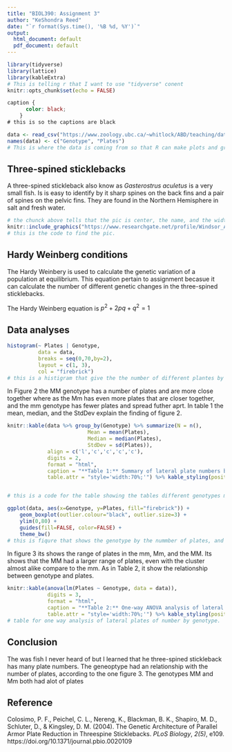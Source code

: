 ```yaml
---
title: "BIOL390: Assignment 3"
author: "KeShondra Reed"
date: "`r format(Sys.time(), '%B %d, %Y')`"
output:
  html_document: default
  pdf_document: default 
---
```


```r
library(tidyverse)
library(lattice)
library(kableExtra)
# This is telling r that I want to use "tidyverse" conent 
knitr::opts_chunk$set(echo = FALSE)
```


```css
caption {
      color: black;
    }
# this is so the captions are black
```

```r
data <- read_csv("https://www.zoology.ubc.ca/~whitlock/ABD/teaching/datasets/03/03e3SticklebackPlates.csv")
names(data) <- c("Genotype", "Plates")
# This is where the data is coming from so that R can make plots and graphs, and the name of the data,
```

## Three-spined sticklebacks 

A three-spined stickleback also know as _Gasterostrus aculetus_ is a very small fish. Is is easy to identify by it sharp spines on the back fins and a pair of spines on the pelvic fins. They are found in the Northern Hemisphere in salt and fresh water.

```r
# the chunck above tells that the pic is center, the name, and the width.
knitr::include_graphics("https://www.researchgate.net/profile/Windsor_Aguirre/publication/285915049/figure/fig2/AS:318190618988545@1452873963743/Lateral-plate-morphs-of-Gasterosteus-aculeatus-A-low-B-partial-C-complete-From_W640.jpg")
# this is the code to find the pic.
```

## Hardy Weinberg conditions ##

The Hardy Weinbery is used to calculate the genetic variation of a population at equilibrium. This equation pertain to assignment becasue it can calculate the number of different genetic changes in the three-spined sticklebacks.

The Hardy Weinberg equation is $p^2 + 2pq + q^2 = 1$

## Data analyses ##

```r
histogram(~ Plates | Genotype, 
		  data = data, 
		  breaks = seq(0,70,by=2),
		  layout = c(1, 3), 
		  col = "firebrick")
# this is a histigram that give the the number of different plantes by the genotype.
```
In Figure 2 the MM genotype has a number of  plates and are more close together where as the Mm has even more plates that are closer together, and the mm genotype has fewer plates and spread futher aprt. In table 1 the mean, median, and the StdDev explain the finding of figure 2. 

```r
knitr::kable(data %>% group_by(Genotype) %>% summarize(N = n(), 
			 			  Mean = mean(Plates), 
			 			  Median = median(Plates), 
			 			  StdDev = sd(Plates)), 
			 align = c('l','c','c','c','c'), 
			 digits = 2,
			 format = "html", 
			 caption = "**Table 1:** Summary of lateral plate numbers by genotype.",
			 table.attr = "style='width:70%;'") %>% kable_styling(position = "center")


# this is a code for the table showing the tables different genotypes mean, median, and standard deviation.
```


```r
ggplot(data, aes(x=Genotype, y=Plates, fill="firebrick")) + 
	geom_boxplot(outlier.colour="black", outlier.size=3) + 
	ylim(0,80) + 
	guides(fill=FALSE, color=FALSE) +
	theme_bw()
# this is fiqure that shows the genotype by the nummber of plates, and it range from 0 to 80.
```

In figure 3 its shows the range of plates in the mm, Mm, and the MM. Its shows that the MM had a larger range of plates, even with the cluster almost alike compare to the mm. As in Table 2, it show the relationship between genotype and plates. 		

```r
knitr::kable(anova(lm(Plates ~ Genotype, data = data)),
			 digits = 3, 
			 format = "html", 
			 caption = "**Table 2:** One-way ANOVA analysis of lateral plate numbers by genotype.",
			 table.attr = "style='width:70%;'") %>% kable_styling(position = "center")
# table for one way analysis of lateral plates of number by genotype.
```

## Conclusion ##
The was fish I never heard of but I learned that he three-spined stickleback has many plate numbers. The geneoptype had an relationship with the number of plates, according to the one figure 3. The genotypes MM and Mm both had alot of plates

## Reference ##
Colosimo, P. F., Peichel, C. L., Nereng, K., Blackman, B. K., Shapiro, M. D., Schluter, D., & Kingsley, D. M. (2004). The Genetic Architecture of Parallel Armor Plate Reduction in Threespine Sticklebacks. _PLoS Biology_, _2(5)_, e109. https://doi.org/10.1371/journal.pbio.0020109
